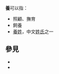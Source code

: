 '''養'''可以指：
*照顧、撫育
*飼養
*[[養姓|養姓]]，中文[[姓|姓]][[氏|氏]]之一

== 參見 ==
* {{Lookfrom|養}}
* {{Lookfrom|养}}

{{消歧義|Cat=一字消歧義|Y}}